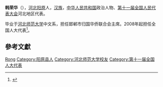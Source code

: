 {{Otheruses|韩荣华}}
'''韩荣华'''（{{bd|1957年||}}），[[河北|河北]][[阳原|阳原]]人，[[汉族|汉族]]，[[中华人民共和国|中华人民共和国]]政治人物、[[第十一届全国人民代表大会|第十一届全国人民代表大会]]河北地区代表。

毕业于[[河北师范大学|河北师范大学]]中文系，担任邯郸市归国华侨联合会主席。2008年起担任全国人大代表<ref>{{cite news|title=全国人大代表信息-韩荣华|url= http://210.82.31.1:8084/delegate/viewDelegate.action?dbid=110214|accessdate=2013-04-05|newspaper=全国人大网|archive-url=https://web.archive.org/web/20140106115714/http://www.npc.gov.cn/delegate/viewDelegate.action?dbid=110214|archive-date=2014-01-06|dead-url=yes}}</ref>。

== 參考文獻 ==
{{reflist}}

{{Authority control}}
{{DEFAULTSORT:Han韩}}
[[Category:韩姓|Rong]]
[[Category:阳原县人|Category:阳原县人]]
[[Category:河北师范大学校友|Category:河北师范大学校友]]
[[Category:第十一届全国人大代表|Category:第十一届全国人大代表]]